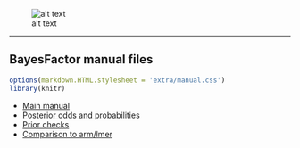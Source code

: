 <!--
%\VignetteEngine{knitr}
%\VignetteIndexEntry{Vignette menu}
\usepackage[utf8]{inputenc}
-->

![alt text](extra/logo.png)

------


BayesFactor manual files
------

```{r echo=FALSE,message=FALSE,results='hide'}
options(markdown.HTML.stylesheet = 'extra/manual.css')
library(knitr)
```

* [Main manual](manual.html)
* [Posterior odds and probabilities](odds_probs.html)
* [Prior checks](priors.html)
* [Comparison to arm/lmer](compare_lme4.html)

